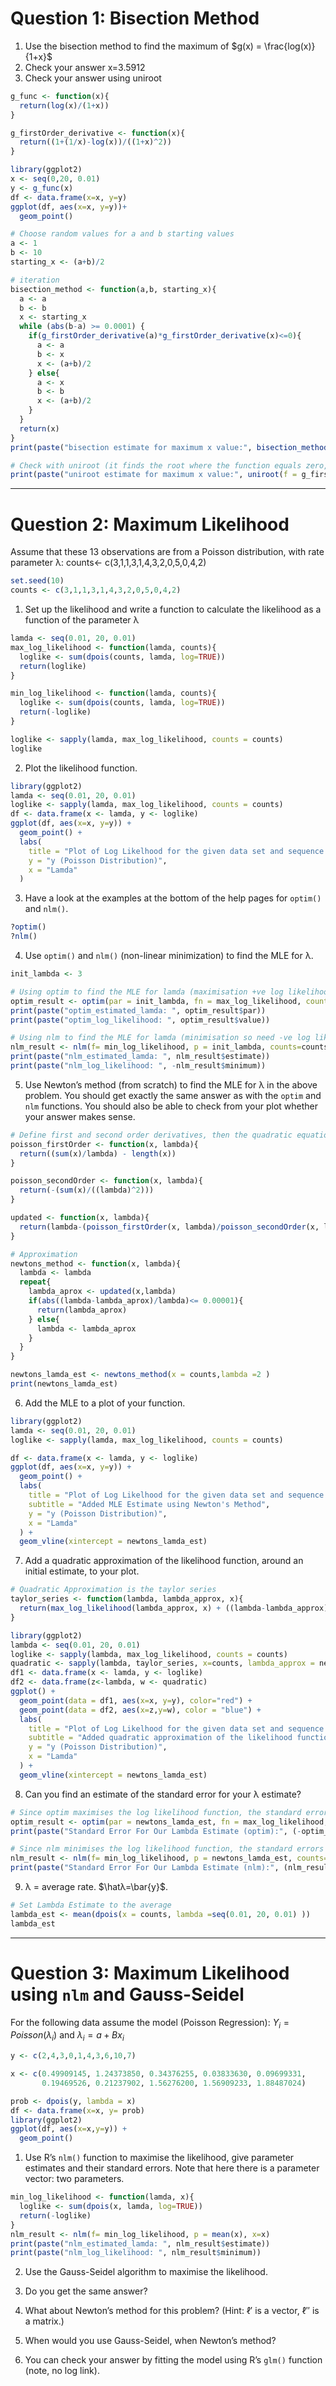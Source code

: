 # Question 1: Bisection Method

1.  Use the bisection method to find the maximum of $g(x) = \frac{log(x)}{1+x}$
2.  Check your answer x=3.5912
3.  Check your answer using uniroot

```r
g_func <- function(x){
  return(log(x)/(1+x))
}

g_firstOrder_derivative <- function(x){
  return((1+(1/x)-log(x))/((1+x)^2))
}

library(ggplot2)
x <- seq(0,20, 0.01)
y <- g_func(x)
df <- data.frame(x=x, y=y)
ggplot(df, aes(x=x, y=y))+
  geom_point()

# Choose random values for a and b starting values
a <- 1
b <- 10
starting_x <- (a+b)/2

# iteration
bisection_method <- function(a,b, starting_x){
  a <- a
  b <- b
  x <- starting_x
  while (abs(b-a) >= 0.0001) {
    if(g_firstOrder_derivative(a)*g_firstOrder_derivative(x)<=0){
      a <- a
      b <- x
      x <- (a+b)/2
    } else{
      a <- x
      b <- b
      x <- (a+b)/2
    }
  }
  return(x)
}
print(paste("bisection estimate for maximum x value:", bisection_method(a,b,starting_x)))

# Check with uniroot (it finds the root where the function equals zero, therefore need to use teh first order derivative)
print(paste("uniroot estimate for maximum x value:", uniroot(f = g_firstOrder_derivative, lower = a, upper = b, tol = 0.0001)$root))
```

------------------------------------------------------------------------

# Question 2: Maximum Likelihood

Assume that these 13 observations are from a Poisson distribution, with rate parameter λ: counts\<- c(3,1,1,3,1,4,3,2,0,5,0,4,2)

```r
set.seed(10)
counts <- c(3,1,1,3,1,4,3,2,0,5,0,4,2)
```

1.  Set up the likelihood and write a function to calculate the likelihood as a function of the parameter λ

```r
lamda <- seq(0.01, 20, 0.01)
max_log_likelihood <- function(lamda, counts){
  loglike <- sum(dpois(counts, lamda, log=TRUE))
  return(loglike)
}

min_log_likelihood <- function(lamda, counts){
  loglike <- sum(dpois(counts, lamda, log=TRUE))
  return(-loglike)
}

loglike <- sapply(lamda, max_log_likelihood, counts = counts)
loglike
```

2.  Plot the likelihood function.

```r
library(ggplot2)
lamda <- seq(0.01, 20, 0.01)
loglike <- sapply(lamda, max_log_likelihood, counts = counts)
df <- data.frame(x <- lamda, y <- loglike)
ggplot(df, aes(x=x, y=y)) +
  geom_point() + 
  labs(
    title = "Plot of Log Likelhood for the given data set and sequence of lamdas",
    y = "y (Poisson Distribution)", 
    x = "Lamda"
  )
```

3.  Have a look at the examples at the bottom of the help pages for `optim()` and `nlm()`.

```r
?optim()
?nlm()
```

4.  Use `optim()` and `nlm()` (non-linear minimization) to find the MLE for λ.

```r
init_lambda <- 3

# Using optim to find the MLE for lamda (maximisation +ve log likelihood)
optim_result <- optim(par = init_lambda, fn = max_log_likelihood, counts = counts, method = "BFGS", control = list(fnscale = -1))
print(paste("optim_estimated_lamda: ", optim_result$par))
print(paste("optim_log_likelihood: ", optim_result$value))

# Using nlm to find the MLE for lamda (minimisation so need -ve log likelihood)
nlm_result <- nlm(f= min_log_likelihood, p = init_lambda, counts=counts)
print(paste("nlm_estimated_lamda: ", nlm_result$estimate))
print(paste("nlm_log_likelihood: ", -nlm_result$minimum))
```

5.  Use Newton’s method (from scratch) to find the MLE for λ in the above problem. You should get exactly the same answer as with the `optim` and `nlm` functions. You should also be able to check from your plot whether your answer makes sense.

```r
# Define first and second order derivatives, then the quadratic equation
poisson_firstOrder <- function(x, lambda){
  return((sum(x)/lambda) - length(x))
}

poisson_secondOrder <- function(x, lambda){
  return(-(sum(x)/((lambda)^2)))
}

updated <- function(x, lambda){
  return(lambda-(poisson_firstOrder(x, lambda)/poisson_secondOrder(x, lambda)))
}

# Approximation
newtons_method <- function(x, lambda){
  lambda <- lambda
  repeat{
    lambda_aprox <- updated(x,lambda)
    if(abs((lambda-lambda_aprox)/lambda)<= 0.00001){
      return(lambda_aprox)
    } else{
      lambda <- lambda_aprox
    }
  }
}

newtons_lamda_est <- newtons_method(x = counts,lambda =2 )
print(newtons_lamda_est)

```

6.  Add the MLE to a plot of your function.

```r
library(ggplot2)
lamda <- seq(0.01, 20, 0.01)
loglike <- sapply(lamda, max_log_likelihood, counts = counts)

df <- data.frame(x <- lamda, y <- loglike)
ggplot(df, aes(x=x, y=y)) +
  geom_point() + 
  labs(
    title = "Plot of Log Likelhood for the given data set and sequence of lamdas",
    subtitle = "Added MLE Estimate using Newton's Method",
    y = "y (Poisson Distribution)", 
    x = "Lamda"
  ) +
  geom_vline(xintercept = newtons_lamda_est)
```

7.  Add a quadratic approximation of the likelihood function, around an initial estimate, to your plot.

```r
# Quadratic Approximation is the taylor series
taylor_series <- function(lambda, lambda_approx, x){
  return(max_log_likelihood(lambda_approx, x) + ((lambda-lambda_approx)*poisson_firstOrder(x,lambda_approx))+(((lambda-lambda_approx)^2)*((poisson_secondOrder(x, lambda_approx))/factorial(2))))
}

library(ggplot2)
lambda <- seq(0.01, 20, 0.01)
loglike <- sapply(lambda, max_log_likelihood, counts = counts)
quadratic <- sapply(lambda, taylor_series, x=counts, lambda_approx = newtons_lamda_est)
df1 <- data.frame(x <- lamda, y <- loglike)
df2 <- data.frame(z<-lambda, w <- quadratic)
ggplot() +
  geom_point(data = df1, aes(x=x, y=y), color="red") +
  geom_point(data = df2, aes(x=z,y=w), color = "blue") +
  labs(
    title = "Plot of Log Likelhood for the given data set and sequence of lamdas",
    subtitle = "Added quadratic approximation of the likelihood function around an initial estimate",
    y = "y (Poisson Distribution)", 
    x = "Lamda"
  ) +
  geom_vline(xintercept = newtons_lamda_est)
```

8.  Can you find an estimate of the standard error for your λ estimate?

```r
# Since optim maximises the log likelihood function, the standard errors is just the Hessian Matrix H (-H)^-1
optim_result <- optim(par = newtons_lamda_est, fn = max_log_likelihood, counts = counts, method = "BFGS", control = list(fnscale = -1), hessian = TRUE)
print(paste("Standard Error For Our Lambda Estimate (optim):", (-optim_result$hessian)^-1))

# Since nlm minimises the log likelihood function, the standard errors is already had the minus applied to it so its just Hessian Matrix H (H)^-1
nlm_result <- nlm(f= min_log_likelihood, p = newtons_lamda_est, counts=counts, hessian = TRUE)
print(paste("Standard Error For Our Lambda Estimate (nlm):", (nlm_result$hessian)^-1))
```

9.  λ = average rate. $\hatλ=\bar{y}$.

```r
# Set Lambda Estimate to the average
lambda_est <- mean(dpois(x = counts, lambda =seq(0.01, 20, 0.01) ))
lambda_est
```

------------------------------------------------------------------------

# **Question 3: Maximum Likelihood using `nlm` and Gauss-Seidel**

For the following data assume the model (Poisson Regression): $Y_i = Poisson(\lambda _i)$ and $\lambda_i=a+Bx_i$

```r
y <- c(2,4,3,0,1,4,3,6,10,7)

x <- c(0.49909145, 1.24373850, 0.34376255, 0.03833630, 0.09699331, 
       0.19469526, 0.21237902, 1.56276200, 1.56909233, 1.88487024)

prob <- dpois(y, lambda = x)
df <- data.frame(x=x, y= prob)
library(ggplot2)
ggplot(df, aes(x=x,y=y)) +
  geom_point()
```

1.  Use R’s `nlm()` function to maximise the likelihood, give parameter estimates and their standard errors. Note that here there is a parameter vector: two parameters.

```r
min_log_likelihood <- function(lamda, x){
  loglike <- sum(dpois(x, lamda, log=TRUE))
  return(-loglike)
}
nlm_result <- nlm(f= min_log_likelihood, p = mean(x), x=x)
print(paste("nlm_estimated_lamda: ", nlm_result$estimate))
print(paste("nlm_log_likelihood: ", nlm_result$minimum))
```

2.  Use the Gauss-Seidel algorithm to maximise the likelihood.

3.  Do you get the same answer?

4.  What about Newton’s method for this problem? (Hint: ℓ′ is a vector, ℓ″ is a matrix.)

5.  When would you use Gauss-Seidel, when Newton’s method?

6.  You can check your answer by fitting the model using R’s `glm()` function (note, no log link).
